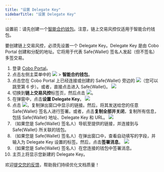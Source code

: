 ```yaml
---
title: "设置 Delegate Key"
sidebarTitle: "设置 Delegate Key"
---
```


<Note>设置前：请先创建一个[智能合约钱包](/cn/portal/smart-contract-wallets/introduction)。注意，链上交易风控仅适用于智能合约钱包。</Note>

要创建链上交易风控，必须先设置一个 Delegate Key。Delegate Key 是由 Cobo Portal 创建和分配的地址。它将用于代表 Safe&#123;Wallet&#125; 签名人发起（但不签名）多签交易。

1. 登录 [Cobo Portal](https://portal.cobo.com/login)。
2. 点击左侧主菜单中的 <img src="/cn/images/risk-controls/button_wallet.svg" className="icon"></img> > **智能合约钱包**。
3. 点击您在 Cobo Portal 上已经连接或创建的 Safe&#123;Wallet&#125; 旁边的 <img src="/cn/images/risk-controls/button_key.svg" className="icon"></img>（您可以跳至第 6 步）。或者，直接点击进入 Safe&#123;Wallet&#125;。
<img src="/cn/images/risk-controls/1.png" className="screenshot_full_screen"></img>
4. 切换到**链上交易风控**标签页，然后点击 <img src="/cn/images/risk-controls/button_create.svg" className="icon"></img>。
5. 在弹窗中，点击**设置 Delegate Key**。
<img src="/cn/images/risk-controls/2.png" className="screenshot_modal"></img>
6. 点击 <img src="/cn/images/risk-controls/button_copy.svg" className="icon"></img>，复制弹出窗口中显示的链接。然后，将其发送给您的任意 Safe&#123;Wallet&#125; 签名人进行签署。或者，点击**复制全部并关闭**，复制所有信息，包括 Safe&#123;Wallet&#125; 地址、Delegate Key 和 URL。
<img src="/cn/images/risk-controls/3.png" className="screenshot_modal"></img>
7. （如果您是 Safe&#123;Wallet&#125; 签名人）导航至提供的链接，并连接到与 Safe&#123;Wallet&#125; 所关联的钱包。
8. （如果您是 Safe&#123;Wallet&#125; 签名人）在弹出窗口中，查看自动填写的字段，并输入为 Delegate Key 设置的标签。然后，点击**签署消息**。
<img src="/cn/images/risk-controls/4.png" className="screenshot_modal"></img>
9. （如果您是 Safe&#123;Wallet&#125; 签名人）在您连接的钱包中签署消息。
10. 主页上将显示您新建的 Delegate Key。

<Tip>欢迎[提交您的反馈](https://forms.zohopublic.com/cobo/form/DocumentFeedbackForm/formperma/QvLOhxJv1_JMsJ-1dleZ8Itb_7rzN-LtgvsDdxosoVI?referrername=manuals)，帮助我们持续优化文档质量！</Tip>